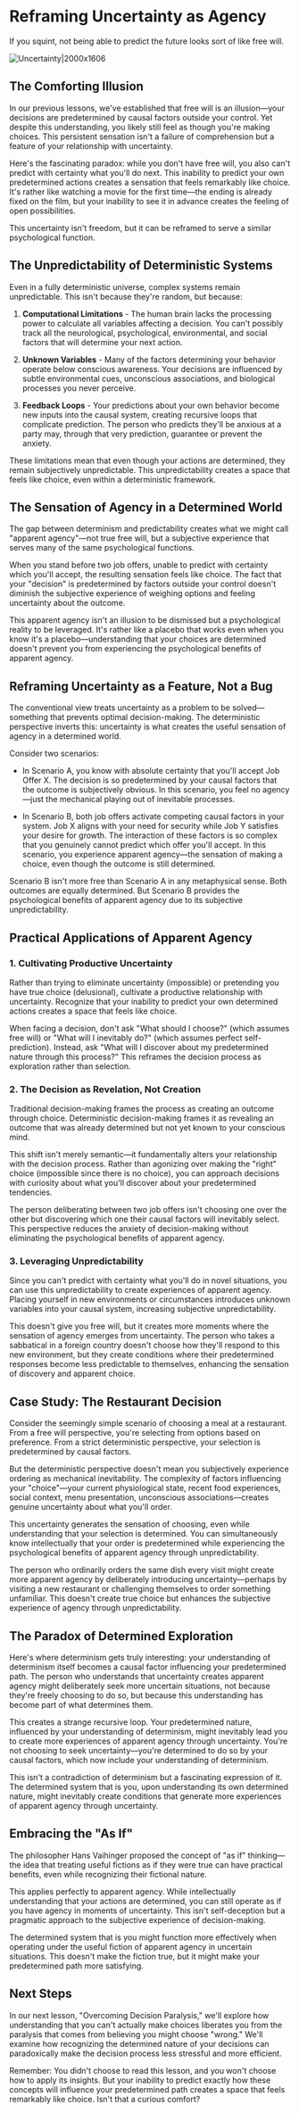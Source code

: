 # Reframing Uncertainty as Agency

If you squint, not being able to predict the future looks sort of like free will.

![Uncertainty|2000x1606](https://assets.tailwindcss.com/templates/compass/randomness.{scheme}.png)

## The Comforting Illusion

In our previous lessons, we've established that free will is an illusion—your decisions are predetermined by causal factors outside your control. Yet despite this understanding, you likely still feel as though you're making choices. This persistent sensation isn't a failure of comprehension but a feature of your relationship with uncertainty.

Here's the fascinating paradox: while you don't have free will, you also can't predict with certainty what you'll do next. This inability to predict your own predetermined actions creates a sensation that feels remarkably like choice. It's rather like watching a movie for the first time—the ending is already fixed on the film, but your inability to see it in advance creates the feeling of open possibilities.

This uncertainty isn't freedom, but it can be reframed to serve a similar psychological function.

## The Unpredictability of Deterministic Systems

Even in a fully deterministic universe, complex systems remain unpredictable. This isn't because they're random, but because:

1. **Computational Limitations** - The human brain lacks the processing power to calculate all variables affecting a decision. You can't possibly track all the neurological, psychological, environmental, and social factors that will determine your next action.

2. **Unknown Variables** - Many of the factors determining your behavior operate below conscious awareness. Your decisions are influenced by subtle environmental cues, unconscious associations, and biological processes you never perceive.

3. **Feedback Loops** - Your predictions about your own behavior become new inputs into the causal system, creating recursive loops that complicate prediction. The person who predicts they'll be anxious at a party may, through that very prediction, guarantee or prevent the anxiety.

These limitations mean that even though your actions are determined, they remain subjectively unpredictable. This unpredictability creates a space that feels like choice, even within a deterministic framework.

## The Sensation of Agency in a Determined World

The gap between determinism and predictability creates what we might call "apparent agency"—not true free will, but a subjective experience that serves many of the same psychological functions.

When you stand before two job offers, unable to predict with certainty which you'll accept, the resulting sensation feels like choice. The fact that your "decision" is predetermined by factors outside your control doesn't diminish the subjective experience of weighing options and feeling uncertainty about the outcome.

This apparent agency isn't an illusion to be dismissed but a psychological reality to be leveraged. It's rather like a placebo that works even when you know it's a placebo—understanding that your choices are determined doesn't prevent you from experiencing the psychological benefits of apparent agency.

## Reframing Uncertainty as a Feature, Not a Bug

The conventional view treats uncertainty as a problem to be solved—something that prevents optimal decision-making. The deterministic perspective inverts this: uncertainty is what creates the useful sensation of agency in a determined world.

Consider two scenarios:

- In Scenario A, you know with absolute certainty that you'll accept Job Offer X. The decision is so predetermined by your causal factors that the outcome is subjectively obvious. In this scenario, you feel no agency—just the mechanical playing out of inevitable processes.

- In Scenario B, both job offers activate competing causal factors in your system. Job X aligns with your need for security while Job Y satisfies your desire for growth. The interaction of these factors is so complex that you genuinely cannot predict which offer you'll accept. In this scenario, you experience apparent agency—the sensation of making a choice, even though the outcome is still determined.

Scenario B isn't more free than Scenario A in any metaphysical sense. Both outcomes are equally determined. But Scenario B provides the psychological benefits of apparent agency due to its subjective unpredictability.

## Practical Applications of Apparent Agency

### 1. Cultivating Productive Uncertainty

Rather than trying to eliminate uncertainty (impossible) or pretending you have true choice (delusional), cultivate a productive relationship with uncertainty. Recognize that your inability to predict your own determined actions creates a space that feels like choice.

When facing a decision, don't ask "What should I choose?" (which assumes free will) or "What will I inevitably do?" (which assumes perfect self-prediction). Instead, ask "What will I discover about my predetermined nature through this process?" This reframes the decision process as exploration rather than selection.

### 2. The Decision as Revelation, Not Creation

Traditional decision-making frames the process as creating an outcome through choice. Deterministic decision-making frames it as revealing an outcome that was already determined but not yet known to your conscious mind.

This shift isn't merely semantic—it fundamentally alters your relationship with the decision process. Rather than agonizing over making the "right" choice (impossible since there is no choice), you can approach decisions with curiosity about what you'll discover about your predetermined tendencies.

The person deliberating between two job offers isn't choosing one over the other but discovering which one their causal factors will inevitably select. This perspective reduces the anxiety of decision-making without eliminating the psychological benefits of apparent agency.

### 3. Leveraging Unpredictability

Since you can't predict with certainty what you'll do in novel situations, you can use this unpredictability to create experiences of apparent agency. Placing yourself in new environments or circumstances introduces unknown variables into your causal system, increasing subjective unpredictability.

This doesn't give you free will, but it creates more moments where the sensation of agency emerges from uncertainty. The person who takes a sabbatical in a foreign country doesn't choose how they'll respond to this new environment, but they create conditions where their predetermined responses become less predictable to themselves, enhancing the sensation of discovery and apparent choice.

## Case Study: The Restaurant Decision

Consider the seemingly simple scenario of choosing a meal at a restaurant. From a free will perspective, you're selecting from options based on preference. From a strict deterministic perspective, your selection is predetermined by causal factors.

But the deterministic perspective doesn't mean you subjectively experience ordering as mechanical inevitability. The complexity of factors influencing your "choice"—your current physiological state, recent food experiences, social context, menu presentation, unconscious associations—creates genuine uncertainty about what you'll order.

This uncertainty generates the sensation of choosing, even while understanding that your selection is determined. You can simultaneously know intellectually that your order is predetermined while experiencing the psychological benefits of apparent agency through unpredictability.

The person who ordinarily orders the same dish every visit might create more apparent agency by deliberately introducing uncertainty—perhaps by visiting a new restaurant or challenging themselves to order something unfamiliar. This doesn't create true choice but enhances the subjective experience of agency through unpredictability.

## The Paradox of Determined Exploration

Here's where determinism gets truly interesting: your understanding of determinism itself becomes a causal factor influencing your predetermined path. The person who understands that uncertainty creates apparent agency might deliberately seek more uncertain situations, not because they're freely choosing to do so, but because this understanding has become part of what determines them.

This creates a strange recursive loop. Your predetermined nature, influenced by your understanding of determinism, might inevitably lead you to create more experiences of apparent agency through uncertainty. You're not choosing to seek uncertainty—you're determined to do so by your causal factors, which now include your understanding of determinism.

This isn't a contradiction of determinism but a fascinating expression of it. The determined system that is you, upon understanding its own determined nature, might inevitably create conditions that generate more experiences of apparent agency through uncertainty.

## Embracing the "As If"

The philosopher Hans Vaihinger proposed the concept of "as if" thinking—the idea that treating useful fictions as if they were true can have practical benefits, even while recognizing their fictional nature.

This applies perfectly to apparent agency. While intellectually understanding that your actions are determined, you can still operate as if you have agency in moments of uncertainty. This isn't self-deception but a pragmatic approach to the subjective experience of decision-making.

The determined system that is you might function more effectively when operating under the useful fiction of apparent agency in uncertain situations. This doesn't make the fiction true, but it might make your predetermined path more satisfying.

## Next Steps

In our next lesson, "Overcoming Decision Paralysis," we'll explore how understanding that you can't actually make choices liberates you from the paralysis that comes from believing you might choose "wrong." We'll examine how recognizing the determined nature of your decisions can paradoxically make the decision process less stressful and more efficient.

Remember: You didn't choose to read this lesson, and you won't choose how to apply its insights. But your inability to predict exactly how these concepts will influence your predetermined path creates a space that feels remarkably like choice. Isn't that a curious comfort?
